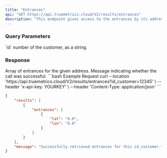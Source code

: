```yaml
---
title: "Entrances"
api: "GET https://api.truemetrics.cloud/V2/results/entrances"
description: "This endpoint gives access to the entrances by its address. "
---
```


### Query Parameters

<ParamField query="id_customer" type="string">
  `id` number of the customer, as a string.
</ParamField>

<ParamField header="Content-Type" type="string" initialValue='application/json' >
</ParamField>
<ParamField header="x-api-key" type="string" initialValue='MSgcfnGu0p3E2KhFwTP3N5NSrCSXm54U6DI0PW51' >
</ParamField>

### Response

<ResponseField name="results" type="array">
  Array of entrances for the given address.
</ResponseField>

<ResponseField name="message" type="string">
  Message indicating whether the call was successful.
</ResponseField>

<RequestExample>
```bash Example Request
curl --location 'https://api.truemetrics.cloud/V2/results/entrances?id_customer=12345' \
--header 'x-api-key: YOURKEY' \
--header 'Content-Type: application/json'
```
</RequestExample>

<ResponseExample>

```json Response
{
    "results": [
        {
            "entrances": [
                {
                    "lat": "0.0",
                    "lon": "0.0"
                }
            ]
        }
    ],
    "message": "Successfully retrieved entrances for this id_customer."
}
```
</ResponseExample>
